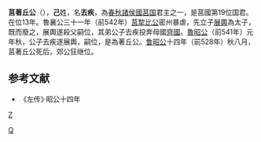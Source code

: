 '''莒著丘公'''（{{bd|？||前528年||catIdx=J}}），'''己'''姓，名'''去疾'''，為[[春秋|春秋]][[諸侯國|諸侯國]][[莒国|莒国]]君主之一，是莒國第19位国君。在位13年。魯襄公三十一年（前542年）[[莒犂比公|莒犂比公]]密州暴虐，先立子[[展輿|展輿]]為太子，既而廢之，展輿遂殺父嗣位，其弟公子去疾投奔母國[[齊國|齊國]]。[[魯昭公|魯昭公]]（前541年）元年秋，公子去疾逐展輿，嗣位，是為著丘公。[[鲁昭公|鲁昭公]]十四年（前528年）秋八月，莒著丘公死后，郊公狂继位。

{{start box}}
{{s-before|[[莒展|莒展]]}}
{{s-title|[[春秋|春秋]][[莒国|莒国]]君主|前541年─前528年}}
{{s-after|[[莒郊公|莒郊公]]}}
{{end box}}

==参考文献==
*《左传》·昭公十四年
{{莒國君主}}
[[category:莒國君主|Z]]
[[Category:己姓|Q]]
